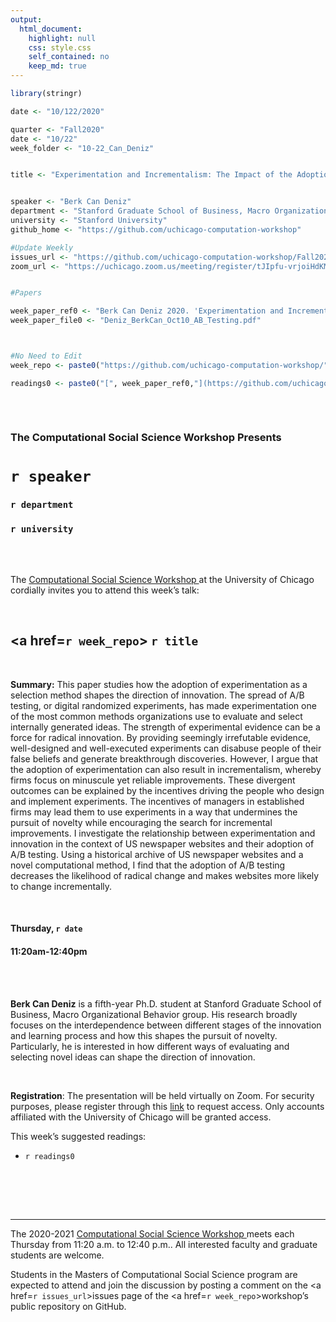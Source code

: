 ```yaml
---
output:
  html_document:
    highlight: null
    css: style.css
    self_contained: no
    keep_md: true
---
```


```r
library(stringr)

date <- "10/122/2020"

quarter <- "Fall2020"
date <- "10/22"
week_folder <- "10-22_Can_Deniz"


title <- "Experimentation and Incrementalism: The Impact of the Adoption of A/B Testing"


speaker <- "Berk Can Deniz"
department <- "Stanford Graduate School of Business, Macro Organizational Behavior"
university <- "Stanford University"
github_home <- "https://github.com/uchicago-computation-workshop"

#Update Weekly
issues_url <- "https://github.com/uchicago-computation-workshop/Fall2020/issues/4"
zoom_url <- "https://uchicago.zoom.us/meeting/register/tJIpfu-vrjoiHdKMfYQoya5lwe0fD6VUZGyy"


#Papers

week_paper_ref0 <- "Berk Can Deniz 2020. 'Experimentation and Incrementalism: The Impact of the Adoption of A/B Testing'"
week_paper_file0 <- "Deniz_BerkCan_Oct10_AB_Testing.pdf"



#No Need to Edit
week_repo <- paste0("https://github.com/uchicago-computation-workshop/",quarter,"/tree/master/",week_folder)

readings0 <- paste0("[", week_paper_ref0,"](https://github.com/uchicago-computation-workshop/",quarter,"/blob/master/", week_folder,"/",week_paper_file0,")")



```



<br>

<h3 class=pfblock-header> The Computational Social Science Workshop Presents </h3>

<h1 class=pfblock-header3> `r speaker`</h1>
<h3 class=pfblock-header3> `r department` </h3>
<h3 class=pfblock-header3> `r university` </h3>

<br><br>



<p class=pfblock-header3>The <a href="https://macss.uchicago.edu/content/computation-workshop"> Computational Social Science Workshop </a> at the University of Chicago cordially invites you to attend this week's talk:</p>



<br>

<div class=pfblock-header3>
<h2 class=pfblock-header>
  <a href=`r week_repo`> `r title` </a>
</h2>

<br>
</div>



<p class=footertext2>

**Summary:** This paper studies how the adoption of experimentation as a selection method shapes the direction of innovation. The spread of A/B testing, or digital randomized experiments, has made experimentation one of the most common methods organizations use to evaluate and select internally generated ideas. The strength of experimental evidence can be a force for radical innovation. By providing seemingly irrefutable evidence, well-designed and well-executed experiments can disabuse people of their false beliefs and generate breakthrough discoveries. However, I argue that the adoption of experimentation can also result in incrementalism, whereby firms focus on minuscule yet reliable improvements. These divergent outcomes can be explained by the incentives driving the people who design and implement experiments. The incentives of managers in established firms may lead them to use experiments in a way that undermines the pursuit of novelty while encouraging the search for incremental improvements. I investigate the relationship between experimentation and innovation in the context of US newspaper websites and their adoption of A/B testing. Using a historical archive of US newspaper websites and a novel computational method, I find that the adoption of A/B testing decreases the likelihood of radical change and makes websites more likely to change incrementally.


</p>

<br>

<h4 class=pfblock-header3> Thursday, `r date` </h4>
<h4 class=pfblock-header3> 11:20am-12:40pm </h4>

<br><br>

<p class=footertext2>

**Berk Can Deniz** is a fifth-year Ph.D. student at Stanford Graduate School of Business, Macro Organizational Behavior group. His research broadly focuses on the interdependence between different stages of the innovation and learning process and how this shapes the pursuit of novelty. Particularly, he is interested in how different ways of evaluating and selecting novel ideas can shape the direction of innovation.
</p>

<br>

<p class=footertext2>
**Registration**: The presentation will be held virtually on Zoom. For security purposes, please register through this [link](`r zoom_url`) to request access. Only accounts affiliated with the University of Chicago will be granted access.
</p>

This week's suggested readings:

- `r readings0`


<br>

<br><br>

---

<p class=footertext> The 2020-2021 <a href="https://macss.uchicago.edu/content/computation-workshop"> Computational Social Science Workshop </a> meets each Thursday from 11:20 a.m. to 12:40 p.m.. All interested faculty and graduate students are welcome.</p>



<p class=footertext>Students in the Masters of Computational Social Science program are expected to attend and join the discussion by posting a comment on the <a href=`r issues_url`>issues page</a> of the <a href=`r week_repo`>workshop's public repository on GitHub.</a></p>
